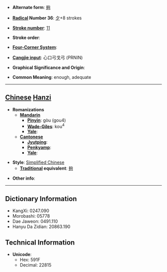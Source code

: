 * '''Alternate form''': [[夠]]

* '''[[Wiktionary:Chinese radical index| Radical]] Number 36''': [[Wiktionary:Chinese radical index 夕|夕]]+8 strokes

* '''[[Wiktionary:Chinese total strokes index|Stroke number]]''': [[Wiktionary:Chinese total strokes index 11|11]]

* '''Stroke order''': 

* '''[[Wiktionary:Chinese four corner index|Four-Corner System]]''': 

* '''[[Wiktionary:Chinese Cangjie index|Cangjie input]]''': 心口弓戈弓 (PRNIN)

* '''Graphical Significance and Origin''': 

* '''Common Meaning''': enough, adequate

----

== [[Chinese]] [[Hanzi]] ==

* '''Romanizations'''
** '''[[Mandarin]]'''
*** '''[[Pinyin]]''': gòu (gou4)
*** '''[[Wade-Giles]]''': kou<sup>4</sup>
*** '''[[Yale]]''': 
** '''[[Cantonese]]'''
*** '''[[Jyutping]]''':
*** '''[[Penkyamp]]''': 
*** '''[[Yale]]''': 

* '''Style''': [[Simplified Chinese]] 
** '''[[Traditional Chinese|Traditional]] equivalent''': [[夠]]

* '''Other info''': 

----

== Dictionary Information ==

* KangXi: 0247.090
* Morobashi: 05778
* Dae Jaweon: 0491.110
* Hanyu Da Zidian: 20863.190

== Technical Information ==

* '''Unicode''':
** Hex: 591F
** Decimal: 22815
